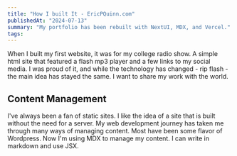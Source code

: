 ```yaml
---
title: "How I built It - EricPQuinn.com"
publishedAt: "2024-07-13"
summary: "My portfolio has been rebuilt with NextUI, MDX, and Vercel."
tags:
---
```


When I built my first website, it was for my college radio show. A simple html site that featured a flash mp3 player
and a few links to my social media. I was proud of it, and while the technology has changed - rip flash - the main
idea has stayed the same. I want to share my work with the world.

## Content Management

I've always been a fan of static sites. I like the idea of a site that is built without the need for a server. My web
development journey has taken me through many ways of managing content. Most have been some flavor of Wordpress. Now
I'm using MDX to manage my content. I can write in markdown and use JSX.
